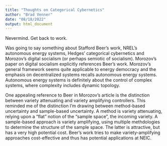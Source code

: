 ```yaml
---
title: "Thoughts on Categorical Cybernetics"
author: "Brad Venner"
date: "08/18/2022"
output: html_document
---
```


Nevermind. Get back to work.

Was going to say something about Stafford Beer's work, NREL's autonomous energy systems, Hedges' categorical cybernetics and Morozov's digital socialism (or perhaps semiotic of socialism). Morozov's paper on digital socialism explicitly references Beer's work. Morozov's general framework seems quite applicable to energy democracy and the emphasis on decentralized systems recalls autonomous energy systems. Autonomous energy systems is definitely about the control of complex systems, where complexity includes dynamic topology.

One appealing reference to Beer in Morozov's article is the distinction between variety attenuating and variety amplifying controllers. This reminded me of the distinction I'm drawing between method-based uncertainty and sample-based uncertainty. A method is variety attenuating, relying upon a "flat" notion of the "sample space", the incoming variety. A sample-based approach is variety amplifying, using multiple methdologies to determine the structure of the sample space. The latter is attractive, but has a very high potential cost. Beer's work tries to make variety-amplifying approaches cost-effective and thus has potential applications at NEIC. 